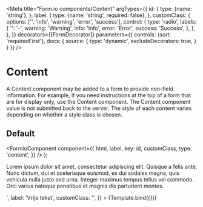 
<Meta
  title="Form.io components/Content"
  argTypes={{
    id: {
      type: {name: 'string'},
    },
    label: {
      type: {name: 'string', required: false},
    },
    customClass: {
      options: ['', 'info', 'warning', 'error', 'success'],
      control: {
        type: 'radio',
        labels: {
          '': '-',
          warning: 'Warning',
          info: 'Info',
          error: 'Error',
          success: 'Success',
        },
      },
    },
  }}
  decorators={[FormDecorator]}
  parameters={{
    controls: {sort: 'requiredFirst'},
    docs: {
      source: {
        type: 'dynamic',
        excludeDecorators: true,
      }
    }
  }}
/>

# Content

A Content component may be added to a form to provide non-field information. For example, if you
need instructions at the top of a form that are for display only, use the Content component. The
Content component value is not submitted back to the server. The style of each content varies
depending on whether a style class is chosen.

## Default

  <FormioComponent
    component={{
      html,
      label,
      key: id,
      customClass,
      type: 'content',
    }}
  />
);

<Canvas>
  <Story
    name="Default"
    args={{
      id: 'content1',
      html: '<p>Lorem ipsum dolor sit amet, consectetur adipiscing elit. Quisque a felis ante. Nunc dictum, dui et scelerisque euismod, ex dui sodales magna, quis vehicula nulla justo sed urna. Integer maximus tempus tellus vel commodo. Orci varius natoque penatibus et magnis dis parturient montes.</p>',
      label: 'Vrije tekst',
      customClass: '',
    }}
  >
    {Template.bind({})}
  </Story>
</Canvas>

<ArgsTable story="Default" />
